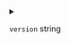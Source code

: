 
<details>
<summary>

`version`  <span class="config-field-type">string</span> 

</summary>

Version is the version of the helm chart to deploy

</details>
